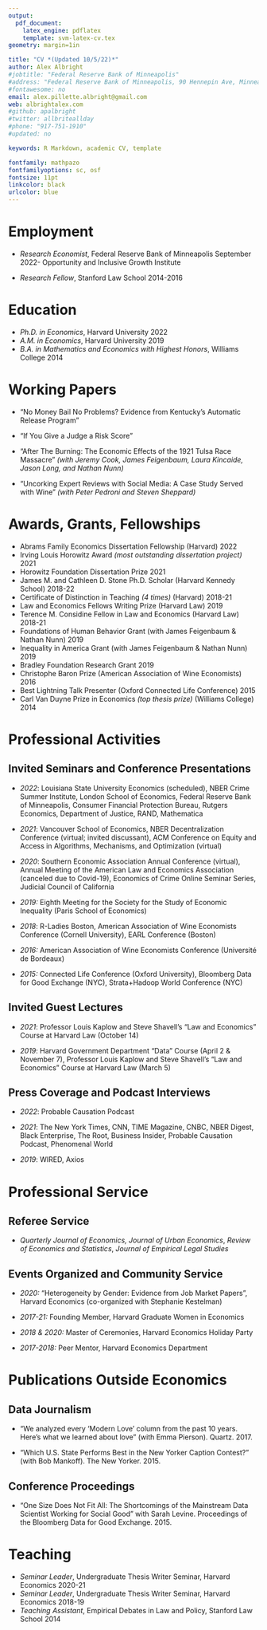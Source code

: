 ```yaml
---
output: 
  pdf_document:
    latex_engine: pdflatex
    template: svm-latex-cv.tex
geometry: margin=1in

title: "CV *(Updated 10/5/22)*"
author: Alex Albright
#jobtitle: "Federal Reserve Bank of Minneapolis"
#address: "Federal Reserve Bank of Minneapolis, 90 Hennepin Ave, Minneapolis, MN 55401"
#fontawesome: no
email: alex.pillette.albright@gmail.com
web: albrightalex.com
#github: apalbright
#twitter: allbriteallday
#phone: "917-751-1910"
#updated: no

keywords: R Markdown, academic CV, template

fontfamily: mathpazo
fontfamilyoptions: sc, osf
fontsize: 11pt
linkcolor: black
urlcolor: blue
---
```


# Employment

- *Research Economist*, Federal Reserve Bank of Minneapolis \hfill September 2022-\newline
Opportunity and Inclusive Growth Institute

- *Research Fellow*, Stanford Law School \hfill 2014-2016

# Education

- *Ph.D. in Economics*, Harvard University \hfill 2022
- *A.M. in Economics*, Harvard University  \hfill 2019
- *B.A. in Mathematics and Economics with Highest Honors*, Williams College \hfill 2014

# Working Papers 

- "No Money Bail No Problems? Evidence from Kentucky's Automatic Release Program"

- "If You Give a Judge a Risk Score"

- "After The Burning: The Economic Effects of the 1921 Tulsa Race Massacre" *(with Jeremy Cook, James Feigenbaum, Laura Kincaide, Jason Long, and Nathan Nunn)*

- "Uncorking Expert Reviews with Social Media: A Case Study Served with Wine" *(with Peter Pedroni and Steven Sheppard)*

<!-- # Research Interests -->

<!-- - Labor Economics, Criminal Legal System, Law and Economics, Inequality, Economic History -->

# Awards, Grants, Fellowships

- Abrams Family Economics Dissertation Fellowship (Harvard) \hfill 2022
- Irving Louis Horowitz Award *(most outstanding dissertation project)* \hfill 2021
- Horowitz Foundation Dissertation Prize \hfill 2021
- James M. and Cathleen D. Stone Ph.D. Scholar (Harvard Kennedy School) \hfill 2018-22
- Certificate of Distinction in Teaching *(4 times)* (Harvard) \hfill 2018-21
- Law and Economics Fellows Writing Prize (Harvard Law) \hfill 2019
- Terence M. Considine Fellow in Law and Economics (Harvard Law) \hfill 2018-21 
- Foundations of Human Behavior Grant (with James Feigenbaum & Nathan Nunn) \hfill 2019
- Inequality in America Grant (with James Feigenbaum & Nathan Nunn) \hfill 2019 
- Bradley Foundation Research Grant \hfill 2019
- Christophe Baron Prize (American Association of Wine Economists) \hfill 2016
- Best Lightning Talk Presenter (Oxford Connected Life Conference) \hfill 2015
- Carl Van Duyne Prize in Economics *(top thesis prize)* (Williams College) \hfill 2014

<!-- Gold Medalist, New York City Math Fair \hfill 2008 -->
<!-- - Research Scholarship, American Association of Wine Economists \hfill 2018 -->
<!-- - Phi Beta Kappa, Williams College \hfill 2014 -->
<!-- - Economics Highest Honors, Williams College \hfill 2014 -->
<!-- - Economics Department Class of 1960 Scholar, Williams College \hfill 2013 - 2014 -->
<!-- - National Merit Finalist \hfill 2010 -->
<!-- -  -->
<!-- - J-PAL Criminal Justice Reform Proposal Development Grant *(w/ Alley Edlebi)* \hfill 2019 - 2020 -->
<!-- - Summer Research and Travel Award, Harvard University \hfill 2018 -->
<!-- - Graduate Fellowship, Harvard University \hfill 2016 - Present -->

# Professional Activities

## Invited Seminars and Conference Presentations

- *2022*: Louisiana State University Economics (scheduled), NBER Crime Summer Institute, London School of Economics, Federal Reserve Bank of Minneapolis, Consumer Financial Protection Bureau, Rutgers Economics, Department of Justice, RAND, Mathematica

- *2021*: Vancouver School of Economics, NBER Decentralization Conference (virtual; invited discussant), ACM Conference on Equity and Access in Algorithms, Mechanisms, and Optimization (virtual)

- *2020*: Southern Economic Association Annual Conference (virtual), Annual Meeting of the American Law and Economics Association (canceled due to Covid-19), Economics of Crime Online Seminar Series, Judicial Council of California

- *2019:* Eighth Meeting for the Society for the Study of Economic Inequality (Paris School of Economics)

- *2018*: R-Ladies Boston, American Association of Wine Economists Conference (Cornell University), EARL Conference (Boston)

- *2016:* American Association of Wine Economists Conference (Université de Bordeaux)

- *2015:* Connected Life Conference (Oxford University), Bloomberg Data for Good Exchange (NYC), Strata+Hadoop World Conference (NYC)

## Invited Guest Lectures

- *2021*: Professor Louis Kaplow and Steve Shavell's "Law and Economics" Course at Harvard Law (October 14)

- *2019*: Harvard Government Department "Data" Course (April 2 & November 7), Professor Louis Kaplow and Steve Shavell's "Law and Economics" Course at Harvard Law (March 5)

## Press Coverage and Podcast Interviews

- *2022*: Probable Causation Podcast

- *2021*: The New York Times, CNN, TIME Magazine, CNBC, NBER Digest, Black Enterprise, The Root, Business Insider, Probable Causation Podcast, Phenomenal World 

- *2019*: WIRED, Axios

# Professional Service

## Referee Service

- *Quarterly Journal of Economics, Journal of Urban Economics*, *Review of Economics and Statistics*, *Journal of Empirical Legal Studies*

## Events Organized and Community Service

- *2020:* "Heterogeneity by Gender: Evidence from Job Market Papers", Harvard Economics (co-organized with Stephanie Kestelman)

- *2017-21:* Founding Member, Harvard Graduate Women in Economics

- *2018 & 2020:* Master of Ceremonies, Harvard Economics Holiday Party 

- *2017-2018:* Peer Mentor, Harvard Economics Department

# Publications Outside Economics

## Data Journalism

- "We analyzed every 'Modern Love' column from the past 10 years. Here's what we learned about love" (with Emma Pierson). Quartz. 2017.

- "Which U.S. State Performs Best in the New Yorker Caption Contest?" (with Bob Mankoff). The New Yorker. 2015.

## Conference Proceedings

- "One Size Does Not Fit All: The Shortcomings of the Mainstream Data Scientist Working for Social Good" with Sarah Levine. Proceedings of the Bloomberg Data for Good Exchange. 2015.

# Teaching 

- *Seminar Leader*, Undergraduate Thesis Writer Seminar, Harvard Economics \hfill 2020-21
- *Seminar Leader*, Undergraduate Thesis Writer Seminar, Harvard Economics \hfill 2018-19
- *Teaching Assistant*, Empirical Debates in Law and Policy, Stanford Law School \hfill  2014